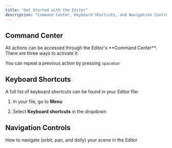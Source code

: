 ```yaml
---
title: "Get Started with the Editor"
description: "Command Center, Keyboard Shortcuts, and Navigation Controls"
---
```


## Command Center

<Accordion title="Using the Command Center" defaultOpen={false}>
  All actions can be accessed through the Editor's **Command Center**. There are three ways to activate it:
</Accordion>

You can repeat a previous action by pressing `spacebar`

## Keyboard Shortcuts

A full list of keyboard shortcuts can be found in your Editor file:

1. In your file, go to **Menu**

2. Select **Keyboard shortcuts** in the dropdown

## Navigation Controls

How to navigate (orbit, pan, and dolly) your scene in the Editor



<AccordionGroup>
  <Accordion title="Mouse Controls" defaultOpen={false}>

  </Accordion>

  <Accordion title="Trackpad Controls" defaultOpen={false}>

  </Accordion>

  <Accordion title="New Accordion" defaultOpen="false">

  </Accordion>
</AccordionGroup>